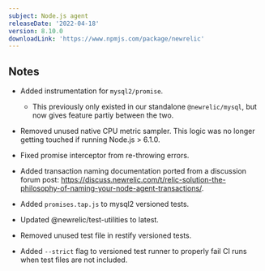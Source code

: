 ```yaml
---
subject: Node.js agent
releaseDate: '2022-04-18'
version: 8.10.0
downloadLink: 'https://www.npmjs.com/package/newrelic'
---
```


## Notes

* Added instrumentation for `mysql2/promise`.
   * This previously only existed in our standalone `@newrelic/mysql`, but now gives feature partiy between the two.

* Removed unused native CPU metric sampler.  This logic was no longer getting touched if running Node.js > 6.1.0.

* Fixed promise interceptor from re-throwing errors.

* Added transaction naming documentation ported from a discussion forum post: https://discuss.newrelic.com/t/relic-solution-the-philosophy-of-naming-your-node-agent-transactions/.

* Added `promises.tap.js` to mysql2 versioned tests.

* Updated @newrelic/test-utilities to latest.
 * Removed unused test file in restify versioned tests.
  * Added `--strict` flag to versioned test runner to properly fail CI runs when test files are not included.

